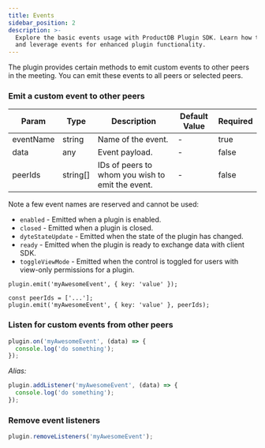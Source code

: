 ```yaml
---
title: Events
sidebar_position: 2
description: >-
  Explore the basic events usage with ProductDB Plugin SDK. Learn how to integrate
  and leverage events for enhanced plugin functionality.
---
```


The plugin provides certain methods to emit custom events to other peers in the
meeting. You can emit these events to all peers or selected peers.

### Emit a custom event to other peers

| Param     | Type     | Description                                      | Default Value | Required |
| --------- | -------- | ------------------------------------------------ | ------------- | -------- |
| eventName | string   | Name of the event.                               | -             | true     |
| data      | any      | Event payload.                                   | -             | false    |
| peerIds   | string[] | IDs of peers to whom you wish to emit the event. | -             | false    |

Note a few event names are reserved and cannot be used:

- `enabled` - Emitted when a plugin is enabled.
- `closed` - Emitted when a plugin is closed.
- `dyteStateUpdate` - Emitted when the state of the plugin has changed.
- `ready` - Emitted when the plugin is ready to exchange data with client SDK.
- `toggleViewMode` - Emitted when the control is toggled for users with
  view-only permissions for a plugin.

```tsx
plugin.emit('myAwesomeEvent', { key: 'value' });
```

```tsx
const peerIds = ['...'];
plugin.emit('myAwesomeEvent', { key: 'value' }, peerIds);
```

### Listen for custom events from other peers

```jsx
plugin.on('myAwesomeEvent', (data) => {
  console.log('do something');
});
```

_Alias:_

```jsx
plugin.addListener('myAwesomeEvent', (data) => {
  console.log('do something');
});
```

### Remove event listeners

```jsx
plugin.removeListeners('myAwesomeEvent');
```

<head>
  <title>Plugin SDK Events</title>
  <meta
    name="description"
    content="Explore the basic events usage with ProductDB Plugin SDK. Learn how to integrate and leverage events for enhanced plugin functionality."
  />
</head>
